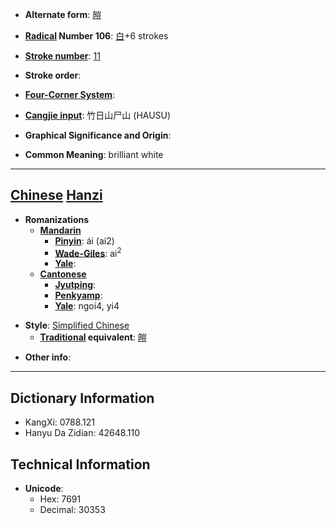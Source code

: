 * '''Alternate form''': [[皚]]

* '''[[Wiktionary:Chinese radical index| Radical]] Number 106''': [[Wiktionary:Chinese radical index 白|白]]+6 strokes

* '''[[Wiktionary:Chinese total strokes index|Stroke number]]''': [[Wiktionary:Chinese total strokes index 11|11]]

* '''Stroke order''': 

* '''[[Wiktionary:Chinese four corner index|Four-Corner System]]''': 

* '''[[Wiktionary:Chinese Cangjie index|Cangjie input]]''': 竹日山尸山 (HAUSU)

* '''Graphical Significance and Origin''': 

* '''Common Meaning''': brilliant white

----

== [[Chinese]] [[Hanzi]] ==

* '''Romanizations'''
** '''[[Mandarin]]'''
*** '''[[Pinyin]]''': ái (ai2)
*** '''[[Wade-Giles]]''': ai<sup>2</sup>
*** '''[[Yale]]''': 
** '''[[Cantonese]]'''
*** '''[[Jyutping]]''':
*** '''[[Penkyamp]]''': 
*** '''[[Yale]]''': ngoi4, yi4

* '''Style''': [[Simplified Chinese]] 
** '''[[Traditional Chinese|Traditional]] equivalent''': [[皚]]

* '''Other info''': 

----

== Dictionary Information ==

* KangXi: 0788.121
* Hanyu Da Zidian: 42648.110

== Technical Information ==

* '''Unicode''':
** Hex: 7691
** Decimal: 30353